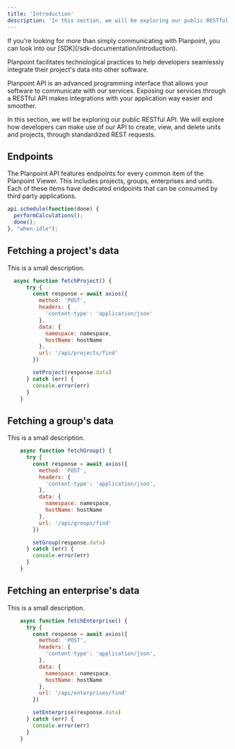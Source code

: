 ```yaml
---
title: 'Introduction'
description: 'In this section, we will be exploring our public RESTful API.'
---
```


<Note>
  If you're looking for more than simply communicating with Planpoint, you can look into our [SDK](/sdk-documentation/introduction).
</Note>

Planpoint facilitates technological practices to help developers seamlessly integrate their project's data into other software.

Planpoint API is an advanced programming interface that allows your software to communicate with our services. Exposing our services through a RESTful API makes integrations with your application way easier and smoother. 

In this section, we will be exploring our public RESTful API. We will explore how developers can make use of our API to create, view, and delete units and projects, through standardized REST requests. 

## Endpoints

The Planpoint API features endpoints for every common item of the Planpoint Viewer. This includes projects, groups, enterprises and units. Each of these items have dedicated endpoints that can be consumed by third party applications. 

```JavaScript
api.schedule(function(done) {
  performCalculations();
  done();
}, "when-idle");
```

## Fetching a project's data

This is a small description.

```JavaScript
  async function fetchProject() {
      try {
        const response = await axios({
          method: 'POST',
          headers: {
            'content-type': 'application/json'
          },
          data: {
            namespace: namespace,
            hostName: hostName
          },
          url: '/api/projects/find'
        })

        setProject(response.data)
      } catch (err) {
        console.error(err)
      }
    }
```

## Fetching a group's data

This is a small description.

```JavaScript
    async function fetchGroup() {
      try {
        const response = await axios({
          method: 'POST',
          headers: {
            'content-type': 'application/json',
          },
          data: {
            namespace: namespace,
            hostName: hostName
          },
          url: '/api/groups/find'
        })

        setGroup(response.data)
      } catch (err) {
        console.error(err)
      }
    }
```

## Fetching an enterprise's data

This is a small description.

```JavaScript
    async function fetchEnterprise() {
      try {
        const response = await axios({
          method: 'POST',
          headers: {
            'content-type': 'application/json',
          },
          data: {
            namespace: namespace,
            hostName: hostName
          },
          url: '/api/enterprises/find'
        })

        setEnterprise(response.data)
      } catch (err) {
        console.error(err)
      }
    }
```